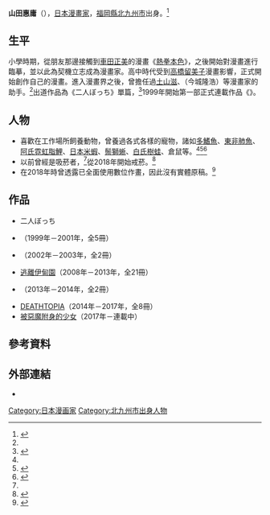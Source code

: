 {{noteTA
|1=zh-cn:邪灵附体;zh-hk:邪靈附體;zh-tw:被惡魔附身的少女;
}}
{{Infobox Comics creator
|名稱=山田惠庸
|english=
|japanese=山田 恵庸
|kana= やまだ よしのぶ
|romaji=Yamada Yoshinobu
|出生日期=
|出生地點={{JPN}}[[福岡縣|福岡縣]][[北九州市|北九州市]]
|逝世日期=
|逝世地點=
|國籍= {{JPN}}
|職業= [[漫畫家|漫畫家]]
|類型= [[少年漫畫|少年漫畫]]、[[青年漫畫|青年漫畫]]
|活動開始=
|活動結束=
|筆名= 
|代表作=《[[逃離伊甸園|逃離伊甸園]]》<br>《[[被惡魔附身的少女|被惡魔附身的少女]]》
|獲得獎項=
}}
'''山田惠庸'''（{{lang-ja|山田恵庸|やまだ よしのぶ}}{{bd|||}}），[[日本|日本]][[漫畫家|漫畫家]]，[[福岡縣|福岡縣]][[北九州市|北九州市]]出身。<ref name="book01">{{cite book |author1=西本英雄 |title=《漫畫狗仔隊》 |page=p135 |edition=第14冊}}</ref>

==生平==
小學時期，從朋友那邊接觸到[[車田正美|車田正美]]的漫畫《[[熱拳本色|熱拳本色]]》，之後開始對漫畫進行臨摹，並以此為契機立志成為漫畫家。高中時代受到[[高橋留美子|高橋留美子]]漫畫影響，正式開始創作自己的漫畫。進入漫畫界之後，曾擔任過[[土山滋|土山滋]]、{{tsl|ja|いましろたかし}}（今城隆浩）等漫畫家的助手。<ref name="book01"/>出道作品為《二人ぼっち》單篇，<ref>{{cite news |title=山田恵庸 ヤングマガジン公式サイト |url=https://magazine.yanmaga.jp/a/yamadayoshinobu.html |accessdate=2020-09-05 |publisher=[[週刊Young_Magazine|週刊Young Magazine]] |archive-date=2022-02-01 |archive-url=https://web.archive.org/web/20220201213701/https://magazine.yanmaga.jp/a/yamadayoshinobu.html }}</ref>1999年開始第一部正式連載作品《{{tsl|ja|EX 少年漂流}}》。

==人物==
*喜歡在工作場所飼養動物，曾養過各式各樣的寵物，諸如[[多鰭魚|多鰭魚]]、[[東非肺魚|東非肺魚]]、[[阿氏霓虹脂鯉|阿氏霓虹脂鯉]]、[[多齒米蝦|日本米蝦]]、[[鬃獅蜥|鬃獅蜥]]、[[白氏樹蛙|白氏樹蛙]]、倉鼠等。<ref name="book01"/><ref name="m1">{{cite book |author1=山田惠庸 |title=《EX 少年漂流》 |date=2000-05-12 |edition=第1冊後記}}</ref><ref>{{cite book |author1=山田惠庸 |title=《EX 少年漂流》 |date=2001-05-15 |edition=第4冊後記}}</ref>
*以前曾經是吸菸者，<ref name="m1"/>從2018年開始戒菸。<ref>{{Twitter status2|yamadayoshinob|971349292165156864|4=@yamadayoshinob在2018年3月7日的推特文|5=2018-03-07}}</ref>
*在2018年時曾透露已全面使用數位作畫，因此沒有實體原稿。<ref>{{Twitter status2|yamadayoshinob|977506324119343107|4=@yamadayoshinob在2018年3月24日的推特文|5=2018-03-24}}</ref>

==作品==
*二人ぼっち
*{{tsl|ja|EX 少年漂流}}（1999年－2001年，全5冊）
*{{tsl|ja|チャンバラ 一撃小僧隼十|以劍會友 ～一擊小僧隼十～}}（2002年－2003年，全2冊）
*[[逃離伊甸園|逃離伊甸園]]（2008年－2013年，全21冊）
*{{tsl|ja|CHARON|CHARON~御神遺產~}}（2013年－2014年，全2冊）
*[[DEATHTOPIA|DEATHTOPIA]]（2014年－2017年，全8冊）
*[[被惡魔附身的少女|被惡魔附身的少女]]（2017年－連載中）

==參考資料==
{{reflist}}

==外部連結==
* {{Twitter|yamadayoshinob|山田恵庸}}{{ja icon}}

{{DEFAULTSORT:Yamada Yoshinobu}}

[[Category:日本漫画家|Category:日本漫画家]]
[[Category:北九州市出身人物|Category:北九州市出身人物]]